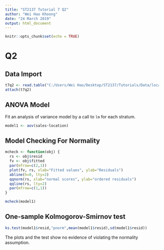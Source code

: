```yaml
---
title: "ST2137 Tutorial 7 Q2"
author: "Wei Hao Khoong"
date: "24 March 2019"
output: html_document
---
```


```r
knitr::opts_chunk$set(echo = TRUE)
```

# Q2

## Data Import

```r
t7q2 <- read.table("C:/Users/Wei Hao/Desktop/ST2137/Tutorials/Data/locate.txt", header=T)
attach(t7q2)
```

## ANOVA Model

Fit an analysis of variance model by a call to `lm` for each stratum.

```r
model1 <- aov(sales~location)
```

## Model Checking For Normality

```r
mcheck <- function(obj) {
  rs <- obj$resid
  fv <- obj$fitted
  par(mfrow=c(2,1))
  plot(fv, rs, xlab="Fitted values", ylab="Residuals")
  abline(h=0, lty=2)
  qqnorm(rs, xlab="normal scores", ylab="ordered residuals")
  qqline(rs, lty=2)
  par(mfrow=c(1,1))
}
```

```r
mcheck(model1)
```

## One-sample Kolmogorov-Smirnov test

```r
ks.test(model1$resid,"pnorm",mean(model1$resid),sd(model1$resid))
```

The plots and the test show no evidence of violating the normality assumption.